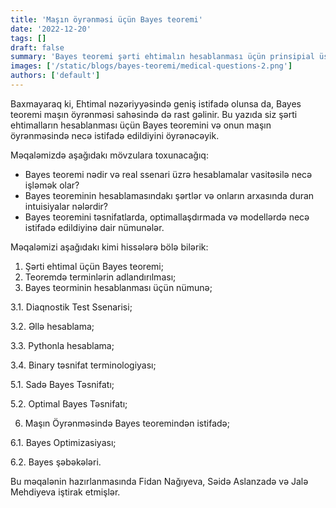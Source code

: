 ```yaml
---
title: 'Maşın öyrənməsi üçün Bayes teoremi'
date: '2022-12-20'
tags: []
draft: false
summary: 'Bayes teoremi şərti ehtimalın hesablanması üçün prinsipial üsullardan biridir.'
images: ['/static/blogs/bayes-teoremi/medical-questions-2.png']
authors: ['default']
---
```


Baxmayaraq ki, Ehtimal nəzəriyyəsində geniş istifadə olunsa da, Bayes teoremi maşın öyrənməsi sahəsində də rast gəlinir.  Bu yazıda siz şərti ehtimalların hesablanması üçün Bayes teoremini və onun maşın öyrənməsində necə istifadə edildiyini öyrənəcəyik.

Məqaləmizdə aşağıdakı mövzulara toxunacağıq:

-   Bayes teoremi nədir və real ssenari üzrə hesablamalar vasitəsilə necə işləmək olar?
-   Bayes teoreminin hesablamasındakı şərtlər və onların arxasında duran intuisiyalar nələrdir?
-   Bayes teoremini təsnifatlarda, optimallaşdırmada və modellərdə necə istifadə edildiyinə dair nümunələr.

Məqaləmizi aşağıdakı kimi hissələrə bölə bilərik:

1.  Şərti ehtimal üçün Bayes teoremi;
2.  Teoremdə terminlərin adlandırılması;
3.  Bayes teorminin hesablanması üçün nümunə;

3.1. Diaqnostik Test Ssenarisi;

3.2. Əllə hesablama;

3.3. Pythonla hesablama;

3.4. Binary təsnifat terminologiyası;

5.1. Sadə Bayes Təsnifatı;

5.2. Optimal Bayes Təsnifatı;

6.  Maşın Öyrənməsində Bayes teoremindən istifadə;

6.1. Bayes Optimizasiyası;

6.2. Bayes şəbəkələri.

Bu məqalənin hazırlanmasında Fidan Nağıyeva, Səidə Aslanzadə və Jalə Mehdiyeva iştirak etmişlər. 
